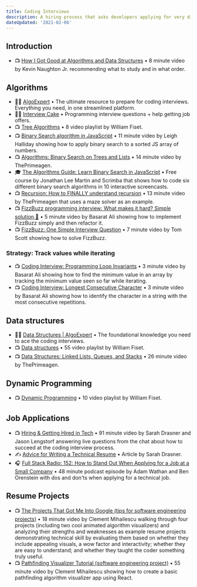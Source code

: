```yaml
---
title: Coding Interviews
description: A hiring process that asks developers applying for very different jobs to all solve the same computer science puzzles.
dateUpdated: '2021-02-06'
---
```


## Introduction

- 📺 [How I Got Good at Algorithms and Data Structures](https://m.youtube.com/watch?v=eQObpgYUwxM) • 8 minute video by Kevin Naughton Jr. recommending what to study and in what order.

## Algorithms

- 🧑‍🎓 [AlgoExpert](https://www.algoexpert.io/product) • The ultimate resource to prepare for coding interviews. Everything you need, in one streamlined platform.
- 🧑‍🎓 [Interview Cake](https://www.interviewcake.com/) • Programming interview questions + help getting job offers.
- 📺 [Tree Algorithms](https://m.youtube.com/playlist?list=PLDV1Zeh2NRsDfGc8rbQ0_58oEZQVtvoIc) • 8 video playlist by William Fiset.
- 📺 [Binary Search algorithm in JavaScript](https://m.youtube.com/watch?v=7lGiPItOVCM) • 11 minute video by Leigh Halliday showing how to apply binary search to a sorted JS array of numbers.
- 📺 [Algorithms: Binary Search on Trees and Lists](https://m.youtube.com/watch?v=1CRkRdDT4cA) • 14 minute video by ThePrimeagen.
- 🎓 [The Algorithms Guide: Learn Binary Search in JavaScript](https://scrimba.com/learn/algorithmsguide) • Free course by Jonathan Lee Martin and Scrimba that shows how to code six different binary search algorithms in 10 interactive screencasts.
- 📺 [Recursion: How to FINALLY understand recursion](https://m.youtube.com/watch?v=ht9QAfQpCnQ) • 13 minute video by ThePrimeagen that uses a maze solver as an example.
- 📺 [FizzBuzz programming interview: What makes it hard? Simple solution 🌹](https://m.youtube.com/watch?v=YKOrCXSHJk8) • 5 minute video by Basarat Ali showing how to implement FizzBuzz simply and then refactor it.
- 📺 [FizzBuzz: One Simple Interview Question](https://m.youtube.com/watch?v=QPZ0pIK_wsc) • 7 minute video by Tom Scott showing how to solve FizzBuzz.

### Strategy: Track values while iterating

- 📺 [Coding Interview: Programming Loop Invariants](https://m.youtube.com/watch?v=gVZsvEUV4J0) • 3 minute video by Basarat Ali showing how to find the minimum value in an array by tracking the minimum value seen so far while iterating.
- 📺 [Coding Interview: Longest Consecutive Character](https://m.youtube.com/watch?v=v59TPxN6SgI) • 3 minute video by Basarat Ali showing how to identify the character in a string with the most consecutive repetitions.

## Data structures

- 🧑‍🎓 [Data Structures | AlgoExpert](https://www.algoexpert.io/data-structures) • The foundational knowledge you need to ace the coding interviews.
- 📺 [Data structures](https://m.youtube.com/playlist?list=PLDV1Zeh2NRsB6SWUrDFW2RmDotAfPbeHu) • 55 video playlist by William Fiset.
- 📺 [Data Structures: Linked Lists, Queues, and Stacks](https://m.youtube.com/watch?v=W-TMXj64Pyc) • 26 minute video by ThePrimeagen.

## Dynamic Programming

- 📺 [Dynamic Programming](https://m.youtube.com/playlist?list=PLDV1Zeh2NRsAsbafOroUBnNV8fhZa7P4u) • 10 video playlist by William Fiset.

## Job Applications

- 📺 [Hiring & Getting Hired in Tech](https://m.youtube.com/watch?v=NQu4tgSkIRk) • 91 minute video by Sarah Drasner and Jason Lengstorf answering live questions from the chat about how to succeed at the coding interview process.
- ✍️ [Advice for Writing a Technical Resume](https://css-tricks.com/advice-for-writing-a-technical-resume/) • Article by Sarah Drasner.
- 🎧 [‎Full Stack Radio: 152: How to Stand Out When Applying for a Job at a Small Company](https://podcasts.apple.com/ca/podcast/full-stack-radio/id931714873?i=1000506941662) • 48 minute podcast episode by Adam Wathan and Ben Orenstein with dos and don'ts when applying for a technical job.

## Resume Projects

- 📺 [The Projects That Got Me Into Google (tips for software engineering projects)](https://m.youtube.com/watch?v=n4t_-NjY_Sg) • 18 minute video by Clement Mihailescu walking through four projects (including two cool animated algorithm visualizers) and analyzing their strengths and weaknesses as example resume projects demonstrating technical skill by evaluating them based on whether they include appealing visuals, a wow factor and interactivity; whether they are easy to understand; and whether they taught the coder something truly useful.
- 📺 [Pathfinding Visualizer Tutorial (software engineering project)](https://m.youtube.com/watch?v=msttfIHHkak) • 55 minute video by Clement Mihailescu showing how to create a basic pathfinding algorithm visualizer app using React.
